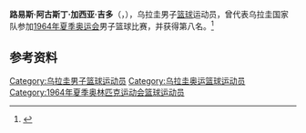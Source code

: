 {{noteTA
|T=zh-cn:路易斯·加西亚;
}}
{{Infobox sportsperson
|name=路易斯·加西亚<br />Luis García
|image=
|caption=
|nationality={{URU}}
|sport=[[篮球|篮球]]
|birth_date={{birth date and age|1941|6|21|df=yes}}
|birth_place=
|death_date=
|death_place=
}}
'''路易斯·阿古斯丁·加西亚·吉多'''（{{lang-es|Luis Agustín García Guido}}，{{bd|1941年|6月21日|}}），乌拉圭男子[[篮球|篮球]]运动员，曾代表乌拉圭国家队参加[[1964年夏季奥林匹克运动会|1964年夏季奥运会]]男子篮球比赛，并获得第八名。<ref name="SportsRef">{{Cite sports-reference|url=https://www.sports-reference.com/olympics/athletes/ga/luis-garcia-1.html|title=Luis García Olympic Results|name=Luis García|accessdate=29 June 2018|archive-date=2020-04-18|archive-url=https://web.archive.org/web/20200418094020/https://www.sports-reference.com/olympics/athletes/ga/luis-garcia-1.html}}</ref> 

== 参考资料 ==
{{Reflist}}

{{1964年夏季奥运会乌拉圭男子篮球阵容}}

{{Authority control}}
{{DEFAULTSORT:García, Luis}}
[[Category:乌拉圭男子篮球运动员|Category:乌拉圭男子篮球运动员]]
[[Category:乌拉圭奥运篮球运动员|Category:乌拉圭奥运篮球运动员]]
[[Category:1964年夏季奥林匹克运动会篮球运动员|Category:1964年夏季奥林匹克运动会篮球运动员]]